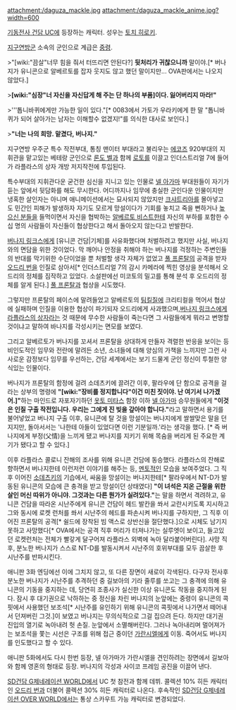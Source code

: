 attachment:/daguza_mackle.jpg
attachment:/daguza_mackle_anime.jpg?width=600

[[기동전사 건담 UC]]에 등장하는 캐릭터. 성우는 [[토치 히로키]].

[[지구연방군]] 소속의 군인으로 계급은 [[중령]]. 

>"[wiki:"끔살"너무 힘을 줘서 터뜨리면 안된다?] '''뒷처리가 귀찮으니까''' 말이야.[* 버나지가 유니콘으로 알베르토를 잡자 웃지도 않고 했던 말이지만... OVA판에서는 나오지 않았다.]

>'''[wiki:"심장"너 자신을 자신답게 해 주는 단 하나의 부품]이다. 잃어버리지 마라!"'''

>'''톱니바퀴에게만 가능한 일이 있다."[* 0083에서 가토가 우라키에게 한 말 "톱니바퀴가 되어 살아가는 남자는 이해할수 없겠지!"를 의식한 대사로 보인다.]

>'''"너는 나의 희망. 맡겼다, 버나지."'''

지구연방 우주군 특수 작전부대, 통칭 맨이터 부대라고 불리우는 [[에코즈]] 920부대의 지휘관을 맡고있는 베테랑 군인으로 [[론도 벨]]과 함께 [[로토]]를 이끌고 인더스트리얼 7에 들어가 라플라스의 상자 개방 저지작전에 투입된다.

특수부대의 지휘관다운 굳건한 심신을 지니고 있는 인물로 [[넬 아가마]] 부대원들이 자기가 듣는 앞에서 뒷담화를 해도 무시한다. 어디까지나 임무에 충실한 군인다운 인물이지만 냉혹한 살인자는 아니며 애니메이션에서는 묘사되지 않았지만 [[크샤트리아]]를 몰아넣고도 민간인 피해가 발생하자 자기도 모르게 망설이다가 기회를 놓치고 죽을 뻔하거나 [[높으신 분들]]을 들먹이면서 자신을 협박하는 [[알베르토 비스트]]한테 자신의 부하를 포함한 수십 명의 사람들이 자신들이 협상한다고 해서 돌아오지 않는다고 반발한다.

[[버나지 링크스]]에게 [유니콘 건담|기체]를 사유화했다며 처벌하려고 했지만 사실, 버나지와의 면담을 위한 것이었다. 막 깨어나 안정을 취해야 하는 버나지를 걱정하는 주변인들의 반대를 막기위한 수단이었을 뿐 처벌할 생각 자체가 없었고 [[풀 프론탈]]의 공격을 받자 [[오드리 번]]을 인질로 삼아서[* 인더스트리얼 7의 감시 카메라에 찍힌 영상을 분석해서 오드리의 정체를 짐작하고 있었다. 소설판에선 미코토의 밀고를 통해 분석 후 오드리의 정체를 알게 된다.] [[풀 프론탈]]과 협상을 시도했다.

그렇지만 프론탈의 페이스에 말려들었고 알베르토의 [[팀킬]]질에 크리티컬을 먹어서 협상에 실패하며 인질을 이용한 협상이 파기되자 오드리에게 사과했으며,[[버나지 링크스]]에게 [[라플라스의 상자]]라는 것 때문에 무수한 사람들이 죽는다면 그 사람들에게 뭐라고 변명할 것이냐고 말하여 바나지를 각성시키는 면모를 보였다. 

그리고 알베르토가 버나지를 꼬셔서 프론탈을 상대하게 만들자 격렬한 반응을 보이는 등 비인도적인 임무와 전란에 말려든 소년, 소녀들에 대해 양심의 가책을 느끼지만 그런 사사로운 감정보다 임무를 우선하는, 건담 세계에서는 보기 드물게 군인 정신이 투철한 양식있는 인물이다.

버나지가 프론탈의 함정에 걸려 소데츠키에 끌려간 이후, 팔라우에 단 함으로 공격을 걸라는 상부의 명령에 '''"[wiki:"장비를 정지합니다"이건 미친 짓이야. 난 여기서 나가겠어.]"'''하는 마인드로 자포자기하던 [[옷토 미타스]] 함장 이하 [[넬 아가마]] 승무원들에게 '''"이것은 인질 구출 작전입니다. 우리는 그에게 진 빚을 갚아야 합니다."'''라고 말하면서 용기를 불어넣었고 버나지 구출 이후, 유니콘에 탈 것을 망설이는 버나지에게 쌀쌀맞은 말을 던지지만, 돌아서서는 '나한테 아들이 있었다면 이런 기분일까.'라는 생각을 했다. [* 즉 버나지에게 부정(父情)을 느끼게 됐고 버나지를 지키기 위해 목숨을 버리게 된 주요한 계기가 됐다고 할 수 있다.]

이후 라플라스 콜로니 잔해의 조사를 위해 유니콘 건담에 동승했다. 라플라스의 잔해로 향하면서 버나지한테 이런저런 이야기를 해주는 등, [[멘토]]적인 모습을 보여주었다. 그 직후 이어진 [[소데츠키]]의 기습에서, 싸움을 망설이는 버나지한테[* 팔라우에서 NT-D가 발동된 유니콘의 모습에 큰 충격을 받고 망설이던 상태였다] '''"이 녀석은 지온 근절을 위한 살인 머신 따위가 아니야. 그것과는 다른 뭔가가 실려있다."'''는 말을 하면서 격려하고, 유니콘 건담을 따라온 시난주에게 유니콘 건담이 헤드 발칸을 쏴서 교란시키도록 지시하고 그와 동시에 로켓 런처를 쏴서 시난주의 헤드를 파손시켜 버나지를 구하지만, 그 직후 이어진 프론탈의 공격[* 쉴드에 장착된 빔 액스로 상반신을 절단했다.]으로 시체도 남기지 못하고 사망했다[* OVA에서는 공격 직후 머리가 터져나가는 실루엣이 보이고, 들고있던 로켓런처는 전체가 빨갛게 달구어져 라플라스 외벽에 녹아 달라붙어버린다]. 사망 직후, 분노한 버나지가 스스로 NT-D를 발동시켜서 시난주의 호위부대를 모두 끔살한 후 시난주를 반파시킨다.

애니판 3화 엔딩에선 이에 그치지 않고, 또 다른 장면이 새로이 각색된다. 다구자 전사후 분노한 버나지가 시난주를 추격하던 중 길보아의 기라 줄루를 쏘고는 그 충격에 의해 유니콘의 기동을 중지하는 데, 당연히 조종사가 실신한 이상 유니콘도 작동을 중지하게 된다. 잠시 후 대기권으로 낙하하는 중 정신을 차린 버나지의 눈앞에는 중령이 유니콘의 콕핏에서 사용했던 보조석[* 시난주를 유인하기 위해 유니콘의 콕핏에서 나가면서 떼어내서 던져버린 그것.]이 보였고 버나지는 무의식적으로 그걸 집으려 든다. 하지만 대기권 진입의 열기로 녹아내려 헛 손질. 눈앞에서 소멸해버린다. 그러나 녹아내리며 멀어져가는 보조석을 쫓는 시선은 구조를 위해 접근 중이던 [[가란시엘]]에게 이동. 죽어서도 버나지를 인도했다고 할 수 있다.

애니판 5화에서도 다시 한번 등장, 넬 아가마가 가란시엘을 견인하려는 장면에서 길보아와 함께 영혼의 형태로 등장. 버나지의 각성과 사이코 프레임 공진을 이끌어 낸다.

[[SD건담 G제네레이션 WORLD]]에서 UC 첫 참전과 함께 데뷔. 콜렉션 10% 히든 캐릭터인 [[오드리 번]]과 더불어 콜렉션 30% 히든 캐릭터로 나온다. 후속작인 [[SD건담 G제네레이션 OVER WORLD]]에서는 통상 스카우트 가능 캐릭터로 변경되었다.
